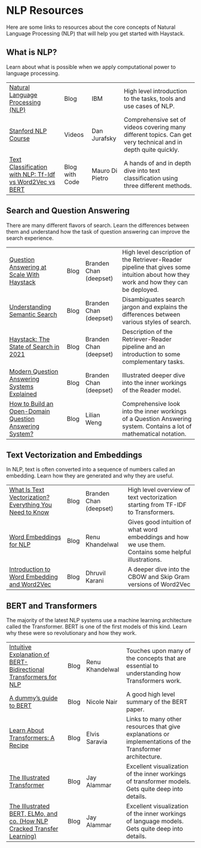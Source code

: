 # NLP Resources

Here are some links to resources about the core concepts of Natural Language Processing (NLP)
that will help you get started with Haystack.

## What is NLP?

Learn about what is possible when we apply computational power to language processing.

|||||
|-----------------------------------------------------------------------------------------------------------------------------------------------------------------|----------------|-----------------|----------------------------------------------------------------------------------------------------------------|
| [Natural Language Processing (NLP)](https://www.ibm.com/cloud/learn/natural-language-processing#toc-nlp-tasks-K4EAXccS)                                         | Blog           | IBM             | High level introduction to the tasks, tools and use cases of NLP.                                              |   |
| [Stanford NLP Course](https://www.youtube.com/watch?v=oWsMIW-5xUc&list=PLLssT5z_DsK8HbD2sPcUIDfQ7zmBarMYv&index=1)                                              | Videos        | Dan Jurafsky    | Comprehensive set of videos covering many different topics. Can get very technical and in depth quite quickly. |   |
| [Text Classification with NLP: Tf-Idf vs Word2Vec vs BERT](https://towardsdatascience.com/text-classification-with-nlp-tf-idf-vs-word2vec-vs-bert-41ff868d1794) | Blog with Code | Mauro Di Pietro | A hands of and in depth dive into text classification using three different methods.                           |   |

## Search and Question Answering

There are many different flavors of search.
Learn the differences between them and understand how the task of question answering can improve the search experience.

|||||
|------------------------------------------------------------------------------------------------------------------------|------|------------------------|-------------------------------------------------------------------------------------------------------------------------------------|
| [Question Answering at Scale With Haystack](https://www.deepset.ai/blog/haystack-question-answering-at-scale)          | Blog | Branden Chan (deepset) | High level description of the Retriever-Reader pipeline that gives some intuition about how they work and how they can be deployed. |
| [Understanding Semantic Search](https://www.deepset.ai/blog/understanding-semantic-search)                             | Blog | Branden Chan (deepset) | Disambiguates search jargon and explains the differences between various styles of search.                                          |
| [Haystack: The State of Search in 2021](https://www.deepset.ai/blog/haystack-the-state-of-search-in-2021)              | Blog | Branden Chan (deepset) | Description of the Retriever-Reader pipeline and an introduction to some complementary tasks.                                       |
| [Modern Question Answering Systems Explained](https://www.deepset.ai/blog/modern-question-answering-systems-explained) | Blog | Branden Chan (deepset) | Illustrated deeper dive into the inner workings of the Reader model.                                                                |
| [How to Build an Open-Domain Question Answering System?](https://lilianweng.github.io/posts/2020-10-29-odqa/)          | Blog | Lilian Weng            | Comprehensive look into the inner workings of a Question Answering system. Contains a lot of mathematical notation.                 |

## Text Vectorization and Embeddings

In NLP, text is often converted into a sequence of numbers called an embedding.
Learn how they are generated and why they are useful.

|||||
|-----------------------------------------------------------------------------------------------------------------------------------------|------|------------------------|--------------------------------------------------------------------------------------------------------|
| [What Is Text Vectorization? Everything You Need to Know](https://www.deepset.ai/blog/what-is-text-vectorization-in-nlp)                | Blog | Branden Chan (deepset) | High level overview of text vectorization starting from TF-IDF to Transformers.                        |
| [Word Embeddings for NLP](https://towardsdatascience.com/word-embeddings-for-nlp-5b72991e01d4)                                          | Blog | Renu Khandelwal        | Gives good intuition of what word embeddings and how we use them. Contains some helpful illustrations. |
| [Introduction to Word Embedding and Word2Vec](https://towardsdatascience.com/introduction-to-word-embedding-and-word2vec-652d0c2060fa0) | Blog | Dhruvil Karani         | A deeper dive into the CBOW and Skip Gram versions of Word2Vec                                         |

## BERT and Transformers

The majority of the latest NLP systems use a machine learning architecture called the Transformer.
BERT is one of the first models of this kind.
Learn why these were so revolutionary and how they work.

|||||
|-----------------------------------------------------------------------------------------------------------------------------------------------------------------------------------|------|-----------------|----------------------------------------------------------------------------------------------------------|
| [Intuitive Explanation of BERT- Bidirectional Transformers for NLP](https://towardsdatascience.com/intuitive-explanation-of-bert-bidirectional-transformers-for-nlp-cdc1efc69c1e) | Blog | Renu Khandelwal | Touches upon many of the concepts that are essential to understanding how Transformers work.             |
| [A dummy’s guide to BERT](https://medium.com/swlh/bert-139acce0592d)                                                                                                              | Blog | Nicole Nair     | A good high level summary of the BERT paper.                                                             |
| [Learn About Transformers: A Recipe](https://elvissaravia.substack.com/p/learn-about-transformers-a-recipe?s=r)                                                                   | Blog | Elvis Saravia   | Links to many other resources that give explanations or implementations of the Transformer architecture. |
| [The Illustrated Transformer](https://jalammar.github.io/illustrated-transformer/)                                                                                                | Blog | Jay Alammar     | Excellent visualization of the inner workings of transformer models. Gets quite deep into details.       |
| [The Illustrated BERT, ELMo, and co. (How NLP Cracked Transfer Learning)](https://jalammar.github.io/illustrated-bert/)                                                           | Blog | Jay Alammar     | Excellent visualization of the inner workings of language models. Gets quite deep into details.          |
